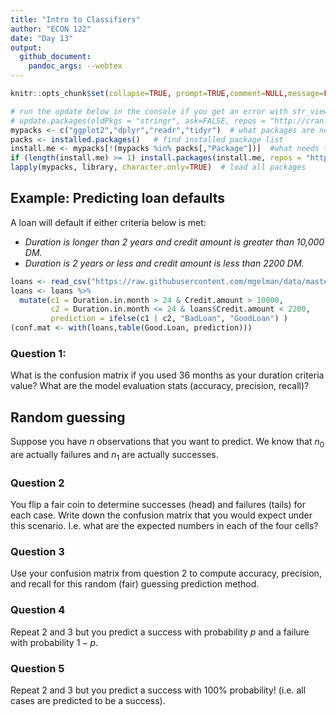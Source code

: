 ```yaml
---
title: "Intro to Classifiers" 
author: "ECON 122"
date: "Day 13"
output: 
  github_document:
    pandoc_args: --webtex
---
```


```r
knitr::opts_chunk$set(collapse=TRUE, prompt=TRUE,comment=NULL,message=FALSE, include=TRUE, fig.width = 9, fig.height = 4)
```

```r
# run the update below in the console if you get an error with str_view
# update.packages(oldPkgs = "stringr", ask=FALSE, repos = "http://cran.us.r-project.org")
mypacks <- c("ggplot2","dplyr","readr","tidyr")  # what packages are needed?
packs <- installed.packages()   # find installed package list
install.me <- mypacks[!(mypacks %in% packs[,"Package"])]  #what needs to be installed?
if (length(install.me) >= 1) install.packages(install.me, repos = "http://cran.us.r-project.org")   # install (if needed)
lapply(mypacks, library, character.only=TRUE)  # load all packages
```

## Example: Predicting loan defaults
A loan will default if either criteria below is met:

- *Duration is longer than 2 years and credit amount is greater than 10,000 DM.*
- *Duration is 2 years or less and credit amount is less than 2200 DM.*

```r
loans <- read_csv("https://raw.githubusercontent.com/mgelman/data/master/CreditData.csv")
loans <- loans %>%
  mutate(c1 = Duration.in.month > 24 & Credit.amount > 10000, 
         c2 = Duration.in.month <= 24 & loans$Credit.amount < 2200, 
         prediction = ifelse(c1 | c2, "BadLoan", "GoodLoan") ) 
(conf.mat <- with(loans,table(Good.Loan, prediction)))
```

### Question 1: 
What is the confusion matrix if you used 36 months as your duration criteria value? What are the model evaluation stats (accuracy, precision, recall)?

## Random guessing
Suppose you have $n$ observations that you want to predict. We know that $n_0$ are actually failures and $n_1$ are actually successes.

### Question 2
You flip a fair coin to determine successes (head) and failures (tails) for each case. Write down the confusion matrix that you would expect under this scenario. I.e. what are the expected numbers in each of the four cells?

### Question 3
Use your confusion matrix from question 2 to compute accuracy, precision, and recall for this random (fair) guessing prediction method.

### Question 4
Repeat 2 and 3 but you predict a success with probability $p$ and a failure with probability $1-p$.

### Question 5
Repeat 2 and 3 but you predict a success with 100% probability! (i.e. all cases are predicted to be a success).
